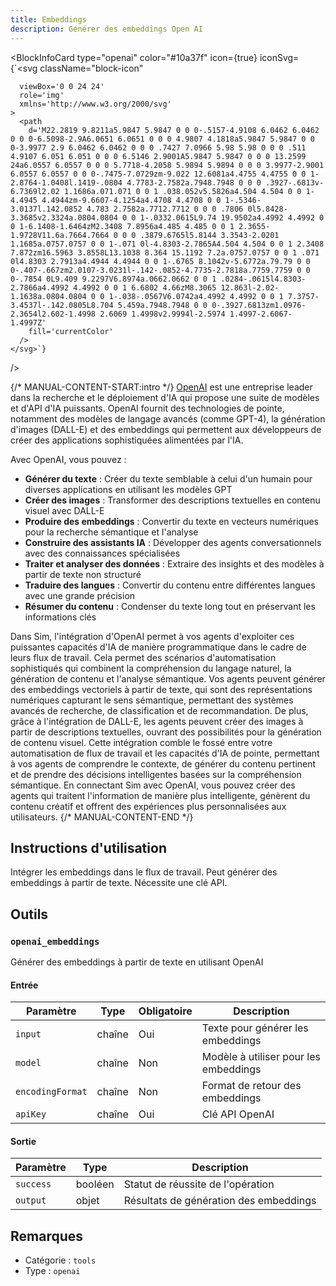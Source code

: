 ```yaml
---
title: Embeddings
description: Générer des embeddings Open AI
---
```



<BlockInfoCard 
  type="openai"
  color="#10a37f"
  icon={true}
  iconSvg={`<svg className="block-icon"
      
      
      
      viewBox='0 0 24 24'
      role='img'
      xmlns='http://www.w3.org/2000/svg'
    >
      <path
        d='M22.2819 9.8211a5.9847 5.9847 0 0 0-.5157-4.9108 6.0462 6.0462 0 0 0-6.5098-2.9A6.0651 6.0651 0 0 0 4.9807 4.1818a5.9847 5.9847 0 0 0-3.9977 2.9 6.0462 6.0462 0 0 0 .7427 7.0966 5.98 5.98 0 0 0 .511 4.9107 6.051 6.051 0 0 0 6.5146 2.9001A5.9847 5.9847 0 0 0 13.2599 24a6.0557 6.0557 0 0 0 5.7718-4.2058 5.9894 5.9894 0 0 0 3.9977-2.9001 6.0557 6.0557 0 0 0-.7475-7.0729zm-9.022 12.6081a4.4755 4.4755 0 0 1-2.8764-1.0408l.1419-.0804 4.7783-2.7582a.7948.7948 0 0 0 .3927-.6813v-6.7369l2.02 1.1686a.071.071 0 0 1 .038.052v5.5826a4.504 4.504 0 0 1-4.4945 4.4944zm-9.6607-4.1254a4.4708 4.4708 0 0 1-.5346-3.0137l.142.0852 4.783 2.7582a.7712.7712 0 0 0 .7806 0l5.8428-3.3685v2.3324a.0804.0804 0 0 1-.0332.0615L9.74 19.9502a4.4992 4.4992 0 0 1-6.1408-1.6464zM2.3408 7.8956a4.485 4.485 0 0 1 2.3655-1.9728V11.6a.7664.7664 0 0 0 .3879.6765l5.8144 3.3543-2.0201 1.1685a.0757.0757 0 0 1-.071 0l-4.8303-2.7865A4.504 4.504 0 0 1 2.3408 7.872zm16.5963 3.8558L13.1038 8.364 15.1192 7.2a.0757.0757 0 0 1 .071 0l4.8303 2.7913a4.4944 4.4944 0 0 1-.6765 8.1042v-5.6772a.79.79 0 0 0-.407-.667zm2.0107-3.0231l-.142-.0852-4.7735-2.7818a.7759.7759 0 0 0-.7854 0L9.409 9.2297V6.8974a.0662.0662 0 0 1 .0284-.0615l4.8303-2.7866a4.4992 4.4992 0 0 1 6.6802 4.66zM8.3065 12.863l-2.02-1.1638a.0804.0804 0 0 1-.038-.0567V6.0742a4.4992 4.4992 0 0 1 7.3757-3.4537l-.142.0805L8.704 5.459a.7948.7948 0 0 0-.3927.6813zm1.0976-2.3654l2.602-1.4998 2.6069 1.4998v2.9994l-2.5974 1.4997-2.6067-1.4997Z'
        fill='currentColor'
      />
    </svg>`}
/>

{/* MANUAL-CONTENT-START:intro */}
[OpenAI](https://www.openai.com) est une entreprise leader dans la recherche et le déploiement d'IA qui propose une suite de modèles et d'API d'IA puissants. OpenAI fournit des technologies de pointe, notamment des modèles de langage avancés (comme GPT-4), la génération d'images (DALL-E) et des embeddings qui permettent aux développeurs de créer des applications sophistiquées alimentées par l'IA.

Avec OpenAI, vous pouvez :

- **Générer du texte** : Créer du texte semblable à celui d'un humain pour diverses applications en utilisant les modèles GPT
- **Créer des images** : Transformer des descriptions textuelles en contenu visuel avec DALL-E
- **Produire des embeddings** : Convertir du texte en vecteurs numériques pour la recherche sémantique et l'analyse
- **Construire des assistants IA** : Développer des agents conversationnels avec des connaissances spécialisées
- **Traiter et analyser des données** : Extraire des insights et des modèles à partir de texte non structuré
- **Traduire des langues** : Convertir du contenu entre différentes langues avec une grande précision
- **Résumer du contenu** : Condenser du texte long tout en préservant les informations clés

Dans Sim, l'intégration d'OpenAI permet à vos agents d'exploiter ces puissantes capacités d'IA de manière programmatique dans le cadre de leurs flux de travail. Cela permet des scénarios d'automatisation sophistiqués qui combinent la compréhension du langage naturel, la génération de contenu et l'analyse sémantique. Vos agents peuvent générer des embeddings vectoriels à partir de texte, qui sont des représentations numériques capturant le sens sémantique, permettant des systèmes avancés de recherche, de classification et de recommandation. De plus, grâce à l'intégration de DALL-E, les agents peuvent créer des images à partir de descriptions textuelles, ouvrant des possibilités pour la génération de contenu visuel. Cette intégration comble le fossé entre votre automatisation de flux de travail et les capacités d'IA de pointe, permettant à vos agents de comprendre le contexte, de générer du contenu pertinent et de prendre des décisions intelligentes basées sur la compréhension sémantique. En connectant Sim avec OpenAI, vous pouvez créer des agents qui traitent l'information de manière plus intelligente, génèrent du contenu créatif et offrent des expériences plus personnalisées aux utilisateurs.
{/* MANUAL-CONTENT-END */}

## Instructions d'utilisation

Intégrer les embeddings dans le flux de travail. Peut générer des embeddings à partir de texte. Nécessite une clé API.

## Outils

### `openai_embeddings`

Générer des embeddings à partir de texte en utilisant OpenAI

#### Entrée

| Paramètre | Type | Obligatoire | Description |
| --------- | ---- | ----------- | ----------- |
| `input` | chaîne | Oui | Texte pour générer les embeddings |
| `model` | chaîne | Non | Modèle à utiliser pour les embeddings |
| `encodingFormat` | chaîne | Non | Format de retour des embeddings |
| `apiKey` | chaîne | Oui | Clé API OpenAI |

#### Sortie

| Paramètre | Type | Description |
| --------- | ---- | ----------- |
| `success` | booléen | Statut de réussite de l'opération |
| `output` | objet | Résultats de génération des embeddings |

## Remarques

- Catégorie : `tools`
- Type : `openai`

